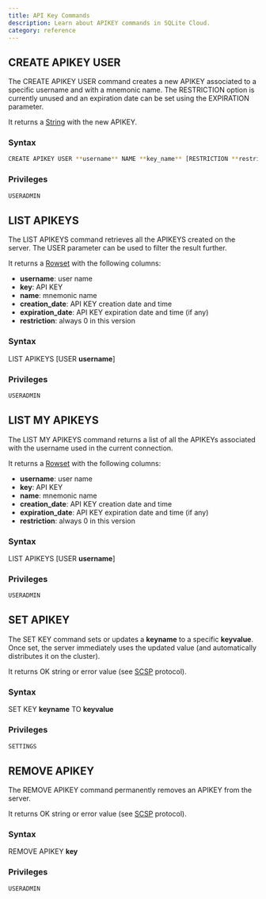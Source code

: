 ```yaml
---
title: API Key Commands
description: Learn about APIKEY commands in SQLite Cloud.
category: reference
---
```

## CREATE APIKEY USER
The CREATE APIKEY USER command creates a new APIKEY associated to a specific username and with a mnemonic name. The RESTRICTION option is currently unused and an expiration date can be set using the EXPIRATION parameter.

It returns a [String](https://github.com/sqlitecloud/sdk/blob/master/PROTOCOL.md) with the new APIKEY.

### Syntax
```bash
CREATE APIKEY USER **username** NAME **key_name** [RESTRICTION **restriction_type**] [EXPIRATION **expiration_date**]
```
### Privileges
```bash
USERADMIN
```

## LIST APIKEYS
The LIST APIKEYS command retrieves all the APIKEYS created on the server. The USER parameter can be used to filter the result further.

It returns a [Rowset](https://github.com/sqlitecloud/sdk/blob/master/PROTOCOL.md) with the following columns:
* **username**: user name
* **key**: API KEY
* **name**: mnemonic name
* **creation_date**: API KEY creation date and time
* **expiration_date**: API KEY expiration date and time (if any)
* **restriction**: always 0 in this version

### Syntax
LIST APIKEYS [USER **username**]

### Privileges
```bash
USERADMIN
```

## LIST MY APIKEYS
The LIST MY APIKEYS command returns a list of all the APIKEYs associated with the username used in the current connection.

It returns a [Rowset](https://github.com/sqlitecloud/sdk/blob/master/PROTOCOL.md) with the following columns:
* **username**: user name
* **key**: API KEY
* **name**: mnemonic name
* **creation_date**: API KEY creation date and time
* **expiration_date**: API KEY expiration date and time (if any)
* **restriction**: always 0 in this version

### Syntax
LIST APIKEYS [USER **username**]

### Privileges
```bash
USERADMIN
```

## SET APIKEY
The SET KEY command sets or updates a **keyname** to a specific **keyvalue**. Once set, the server immediately uses the updated value (and automatically distributes it on the cluster).

It returns OK string or error value (see [SCSP](https://github.com/sqlitecloud/sdk/blob/master/PROTOCOL.md) protocol).


### Syntax
SET KEY **keyname** TO **keyvalue**

### Privileges
```bash
SETTINGS
```


## REMOVE APIKEY
The REMOVE APIKEY command permanently removes an APIKEY from the server.

It returns OK string or error value (see [SCSP](https://github.com/sqlitecloud/sdk/blob/master/PROTOCOL.md) protocol).


### Syntax
REMOVE APIKEY **key**

### Privileges
```bash
USERADMIN
```